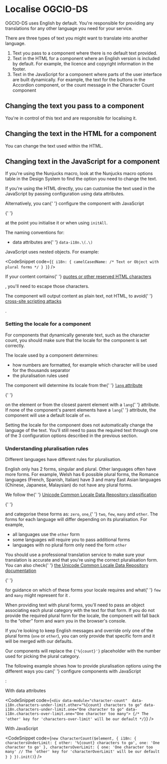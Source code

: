 
<Meta title="Docs/Localise OGCIO-DS" />

<h1>Localise OGCIO-DS</h1>

<p>
  OGCIO-DS uses English by default. You're responsible for providing any
  translations for any other language you need for your service.
</p>

<p>
  There are three types of text you might want to translate into another
  language.
</p>

<ol>
  <li>Text you pass to a component where there is no default text provided.</li>

  <li>
    Text in the HTML for a component where an English version is included by
    default. For example, the licence and copyright information in the footer.
  </li>

  <li>
    Text in the JavaScript for a component where parts of the user interface are
    built dynamically. For example, the text for the buttons in the Accordion
    component, or the count message in the Character Count component
  </li>
</ol>

<h2>Changing the text you pass to a component</h2>
<p>You're in control of this text and are responsible for localising it.</p>

<h2>Changing the text in the HTML for a component</h2>
<p>You can change the text used within the HTML.</p>

<h2>Changing text in the JavaScript for a component</h2>

<p>
  If you're using the Nunjucks macro, look at the Nunjucks macro options table
  in the Design System to find the option you need to change the text.
</p>

<p>
  If you're using the HTML directly, you can customise the text used in the
  JavaScript by passing configuration using data attributes.
</p>

<p>
  Alternatively, you can{' '}

  <InternalLink href="/?path=/docs/docs-configure-components-with-javascript--page">
    configure the component with JavaScript
  </InternalLink>

  {' '}

  at the point you initialise it or when using <code>initAll</code>.
</p>

<p>The naming conventions for:</p>

<ul>
  <li>
    data attributes are{' '}
    <code>data-i18n.\<kebab-cased-name>(.\<pluralform>)</code>
  </li>
</ul>

<p>JavaScript uses nested objects. For example:</p>

<CodeSnippet
  code={`{
  i18n: {
    camelCasedName: /* Text or Object with plural forms */
  }
}`}
/>

<p>
  If your content contains{' '}

  <a href="https://developer.mozilla.org/en-US/docs/Glossary/Entity#reserved_characters" target="_blank" rel="noopener">
    quotes or other reserved HTML characters
  </a>

  , you'll need to escape those characters.
</p>

<p>
  The component will output content as plain text, not HTML, to avoid{' '}

  <a href="https://owasp.org/www-community/attacks/xss/" target="_blank" rel="noopener">
    cross-site scripting attacks
  </a>

  .
</p>

<h3>Setting the locale for a component</h3>

<p>
  For components that dynamically generate text, such as the character count,
  you should make sure that the locale for the component is set correctly.
</p>

<p>The locale used by a component determines:</p>

<ul>
  <li>
    how numbers are formatted, for example which character will be used for the
    thousands separator
  </li>

  <li>the pluralisation rules used</li>
</ul>

<p>
  The component will determine its locale from the{' '}

  <a href="https://developer.mozilla.org/en-US/docs/Web/HTML/Global_attributes/lang" target="_blank" rel="noopener">
    <code>lang</code> attribute
  </a>

  {' '}

  on the element or from the closest parent element with a <code>lang</code>{' '}
  attribute. If none of the component's parent elements have a <code>lang</code>{' '}
  attribute, the component will use a default locale of <code>en</code>.
</p>

<p>
  Setting the locale for the component does not automatically change the
  language of the text. You'll still need to pass the required text through one
  of the 3 configuration options described in the previous section.
</p>

<h3 id="pluralisation-rules">Understanding pluralisation rules</h3>
<p>Different languages have different rules for pluralisation.</p>

<p>
  English only has 2 forms, singular and plural. Other languages often have more
  forms. For example, Welsh has 6 possible plural forms, the Romance languages
  (French, Spanish, Italian) have 3 and many East Asian languages (Chinese,
  Japanese, Malaysian) do not have any plural forms.
</p>

<p>
  We follow the{' '}

  <a href="https://cldr.unicode.org/index/cldr-spec/plural-rules" target="_blank" rel="noopener">
    Unicode Common Locale Data Repository classification
  </a>

  {' '}

  and categorise these forms as: <code>zero</code>, <code>one</code>,{' '}
  <code>two</code>, <code>few</code>, <code>many</code> and <code>other</code>.
  The forms for each language will differ depending on its pluralisation. For
  example,
</p>

<ul>
  <li>
    all languages use the <code>other</code> form
  </li>

  <li>some languages will require you to pass additional forms</li>

  <li>
    languages with no plural form only need the form <code>other</code>
  </li>
</ul>

<p>
  You should use a professional translation service to make sure your
  translation is accurate and that you're using the correct pluralisation form.
  You can also check{' '}

  <a href="https://unicode-org.github.io/cldr-staging/charts/latest/supplemental/language_plural_rules.html" target="_blank" rel="noopener">
    the Unicode Common Locale Data Repository documentation
  </a>

  {' '}

  for guidance on which of these forms your locale requires and what{' '}
  <code>few</code> and <code>many</code> might represent for it .
</p>

<p>
  When providing text with plural forms, you'll need to pass an object
  associating each plural category with the text for that form. If you do not
  provide the required plural form for the locale, the component will fall back
  to the “other” form and warn you in the browser's console.
</p>

<p>
  If you're looking to keep English messages and override only one of the plural
  forms (<code>one</code> or <code>other</code>), you can only provide that
  specific form and it will be merged with our defaults.
</p>

<p>
  Our components will replace the <code>{'%{count}'}</code> placeholder with the
  number used for picking the plural category.
</p>

<p>
  The following example shows how to provide pluralisation options using the
  different ways you can{' '}

  <InternalLink href="/?path=/docs/docs-configure-components-with-javascript--page">
    configure components with JavaScript
  </InternalLink>

  :
</p>

<p>With data attributes</p>

<CodeSnippet
  code={`<div data-module="character-count" 
  data-i18n.characters-under-limit.other="%{count} characters to go"
  data-i18n.characters-under-limit.one="One character to go"
  data-i18n.characters-over-limit.one="One character too many">
  {/* The 'other' key for 'characters-over-limit' will be our default */}`}
/>

<p>With JavaScript</p>

<CodeSnippet
  code={`new CharacterCount($element, {
  i18n: {
    charactersUnderLimit: {
      other: '%{count} characters to go',
      one: 'One character to go'
    },
    charactersOverLimit: {
      one: 'One character too many'
      // The 'other' key for 'characterOverLimit' will be our default
    }
  }
}).init()`}
/>
